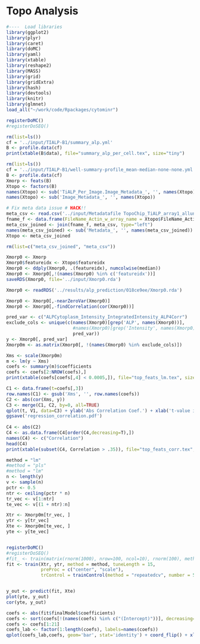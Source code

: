 Topo Analysis
========================================================

```r
#----  Load libraries
library(ggplot2)
library(plyr)
library(caret)
library(doMC)
library(yaml)
library(xtable)
library(reshape2)
library(MASS)
library(grid)
library(gridExtra)
library(hash)
library(devtools)
library(knitr)
library(glmnet)
load_all("~/work/code/Rpackages/cytominr")

registerDoMC()
#registerDoSEQ()
```

```r
rm(list=ls())
cf = '../input/TIALP-B1/summary_alp.yml'
B <- profile.data(cf)
print(xtable(B$data), file="summary_alp_per_cell.tex", size="tiny")
```

```r
rm(list=ls())
cf = '../input/TIALP-B1/well-summary-profile_mean-median-none-none.yml'
B <- profile.data(cf)
Xmorp <- feats(B)
Xtopo <- factors(B)
names(Xtopo) <- sub('TiALP_Per_Image.Image_Metadata_', '', names(Xtopo))
names(Xtopo) <- sub('Image_Metadata_', '', names(Xtopo))

# Fix meta data issue # HACK!!
meta_csv <- read.csv('../input/Metadatafile TopoChip_TiALP_array1_allunits_pruned_fixedmetaproblem.csv')
fname_f <- data.frame(FileName_Actin_w_array_name = Xtopo$FileName_Actin_w_array_name)
meta_csv_joined <- join(fname_f, meta_csv, type="left")
names(meta_csv_joined) <- sub('Metadata_', '', names(meta_csv_joined))
Xtopo <- meta_csv_joined

rm(list=c("meta_csv_joined", "meta_csv"))
```

```r
Xmorp0 <- Xmorp
Xmorp0$featureidx <- Xtopo$featureidx
Xmorp0 <- ddply(Xmorp0, .(featureidx), numcolwise(median))
Xmorp0 <- Xmorp0[,!(names(Xmorp0) %in% c('featureidx'))]
saveRDS(Xmorp0, file='../input/Xmorp0.rda')
```

```r
Xmorp0 <- readRDS('../results/alp_prediction/018ce9ee/Xmorp0.rda')

Xmorp0 <- Xmorp0[,-nearZeroVar(Xmorp0)]
Xmorp0 <- Xmorp0[,-findCorrelation(cor(Xmorp0))]

```

```r
pred_var <- c("ALPCytoplasm_Intensity_IntegratedIntensity_ALP4Corr")
exclude_cols <- unique(c(names(Xmorp0)[grep('ALP', names(Xmorp0))],
                         #names(Xmorp0)[grep('Intensity', names(Xmorp0))],
                         pred_var))
y <- Xmorp0[, pred_var]
Xmorp0m <- as.matrix(Xmorp0[, !(names(Xmorp0) %in% exclude_cols)])

```

```r

Xms <- scale(Xmorp0m)
m <- lm(y ~ Xms)
coefs <- summary(m)$coefficients
coefs <- coefs[2:NROW(coefs),]
print(xtable(coefs[coefs[,4] < 0.0005,]), file="top_feats_lm.tex", size="tiny")

C1 <- data.frame(t=coefs[,3])
row.names(C1) <- gsub('Xms', '', row.names(coefs))
C2 <- abs(cor(Xms, y))
C3 <- merge(C1, C2, by=0, all=TRUE)
qplot(t, V1, data=C3) + ylab('Abs Correlation Coef.') + xlab('t-value in regression')
ggsave('regression_correlation.pdf')
 
C4 <- abs(C2)
C4 <- as.data.frame(C4[order(C4,decreasing=T),])
names(C4) <- c("Correlation")
head(C4)
print(xtable(subset(C4, Correlation > .35)), file="top_feats_corr.tex", size="tiny")

```

```r
method = "lm"
#method = "pls"
#method = "lm"
n <- length(y)
v <- sample(n)
pctr <- 0.5
ntr <- ceiling(pctr * n)
tr_vec <- v[1:ntr]
te_vec <- v[(1 + ntr):n]

Xtr <- Xmorp0m[tr_vec, ]
ytr <- y[tr_vec]
Xte <- Xmorp0m[te_vec, ]
yte <- y[te_vec]


registerDoMC() 
#registerDoSEQ() 
#fit_ <- train(matrix(rnorm(1000), nrow=100, ncol=10), rnorm(100), method=method)
fit <- train(Xtr, ytr, method = method, tuneLength = 15, 
             preProc = c("center", "scale"), 
             trControl = trainControl(method = "repeatedcv", number = 5, repeats = 1))


y_out <- predict(fit, Xte)
plot(yte, y_out)
cor(yte, y_out)

coefs <- abs(fit$finalModel$coefficients)
coefs <- sort(coefs[!(names(coefs) %in% c("(Intercept)"))], decreasing=T)
coefs <- coefs[1:21]
coefs_lab <- factor(1:length(coefs), labels=names(coefs))
qplot(coefs_lab,coefs, geom='bar', stat='identity') + coord_flip() + xlab('Features') + ylab('Regression Coef')

```


